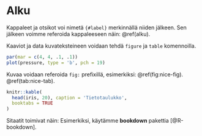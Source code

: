 # Alku {#alku}

Kappaleet ja otsikot voi nimetä `{#label}` merkinnällä niiden jälkeen. Sen jälkeen voimme referoida kappaleeseen näin: \@ref(alku).

Kaaviot ja data kuvateksteineen voidaan tehdä `figure` ja `table` komennoilla.

```r
par(mar = c(4, 4, .1, .1))
plot(pressure, type = 'b', pch = 19)
```

Kuvaa voidaan referoida `fig:` prefixillä, esimerkiksi: \@ref(fig:nice-fig). \@ref(tab:nice-tab).

```r
knitr::kable(
  head(iris, 20), caption = 'Tietotaulukko',
  booktabs = TRUE
)
```

Sitaatit toimivat näin: Esimerkiksi, käytämme **bookdown** pakettia [@R-bookdown].
